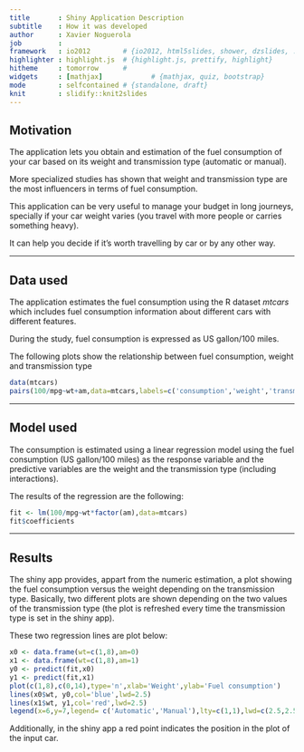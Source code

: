 ```yaml
---
title       : Shiny Application Description
subtitle    : How it was developed
author      : Xavier Noguerola
job         : 
framework   : io2012        # {io2012, html5slides, shower, dzslides, ...}
highlighter : highlight.js  # {highlight.js, prettify, highlight}
hitheme     : tomorrow      # 
widgets     : [mathjax]            # {mathjax, quiz, bootstrap}
mode        : selfcontained # {standalone, draft}
knit        : slidify::knit2slides
---
```


## Motivation

The application lets you obtain and estimation of the fuel consumption of your car based on its weight and transmission type (automatic or manual).

More specialized studies has shown that weight and transmission type are the most influencers in terms of fuel consumption.

This application can be very useful to manage your budget in long journeys, specially if your car weight varies (you travel with more people or carries something heavy).

It can help you decide if it's worth travelling by car or by any other way.

---

## Data used

The application estimates the fuel consumption using the R dataset *mtcars* which includes fuel consumption information about different cars with different features.

During the study, fuel consumption is expressed as US gallon/100 miles.

The following plots show the relationship between fuel consumption, weight and transmission type

```r
data(mtcars)
pairs(100/mpg~wt+am,data=mtcars,labels=c('consumption','weight','transmission'))
```

---

## Model used

The consumption is estimated using a linear regression model using the fuel consumption (US gallon/100 miles) as the response variable and the predictive variables are the weight and the transmission type (including interactions).

The results of the regression are the following:

```r
fit <- lm(100/mpg~wt*factor(am),data=mtcars)
fit$coefficients
```

---

## Results

The shiny app provides, appart from the numeric estimation, a plot showing the fuel consumption versus the weight depending on the transmission type. Basically, two different plots are shown depending on the two values of the transmission type (the plot is refreshed every time the transmission type is set in the shiny app).

These two regression lines are plot below:

```r
x0 <- data.frame(wt=c(1,8),am=0)
x1 <- data.frame(wt=c(1,8),am=1)
y0 <- predict(fit,x0)
y1 <- predict(fit,x1)
plot(c(1,8),c(0,14),type='n',xlab='Weight',ylab='Fuel consumption')
lines(x0$wt, y0,col='blue',lwd=2.5)
lines(x1$wt, y1,col='red',lwd=2.5)
legend(x=6,y=7,legend= c('Automatic','Manual'),lty=c(1,1),lwd=c(2.5,2.5),col=c("blue","red"))
```

Additionally, in the shiny app a red point indicates the position in the plot of the input car.